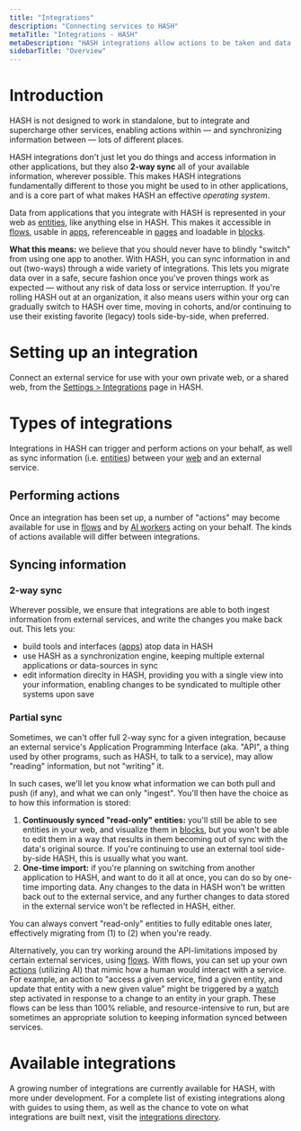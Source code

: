 ```yaml
---
title: "Integrations"
description: "Connecting services to HASH"
metaTitle: "Integrations - HASH"
metaDescription: "HASH integrations allow actions to be taken and data to be 2-way synced, in realtime, with a variety of external applications and datastores"
sidebarTitle: "Overview"
---
```


# Introduction

HASH is not designed to work in standalone, but to integrate and supercharge other services, enabling actions within — and synchronizing information between — lots of different places.

HASH integrations don't just let you do things and access information in other applications, but they also **2-way sync** all of your available information, wherever possible. This makes HASH integrations fundamentally different to those you might be used to in other applications, and is a core part of what makes HASH an effective _operating system_.

Data from applications that you integrate with HASH is represented in your web as [entities](/guide/entities), like anything else in HASH. This makes it accessible in [flows](/guide/flows), usable in [apps](/guide/apps), referenceable in [pages](/guide/pages) and loadable in [blocks](/guide/pages/blocks).

**What this means:** we believe that you should never have to blindly "switch" from using one app to another. With HASH, you can sync information in and out (two-ways) through a wide variety of integrations. This lets you migrate data over in a safe, secure fashion once you've proven things work as expected — without any risk of data loss or service interruption. If you're rolling HASH out at an organization, it also means users within your org can gradually switch to HASH over time, moving in cohorts, and/or continuing to use their existing favorite (legacy) tools side-by-side, when preferred.

# Setting up an integration

Connect an external service for use with your own private web, or a shared web, from the [Settings > Integrations](https://app.hash.ai/settings/integrations) page in HASH.

# Types of integrations

Integrations in HASH can trigger and perform actions on your behalf, as well as sync information (i.e. [entities](/guide/entities)) between your [web](/guide/webs) and an external service.

## Performing actions

Once an integration has been set up, a number of "actions" may become available for use in [flows](/guide/flows) and by [AI workers](/guide/ai/workers) acting on your behalf. The kinds of actions available will differ between integrations.

## Syncing information

### 2-way sync

Wherever possible, we ensure that integrations are able to both ingest information from external services, and write the changes you make back out. This lets you:

- build tools and interfaces ([apps](/guide/apps)) atop data in HASH
- use HASH as a synchronization engine, keeping multiple external applications or data-sources in sync
- edit information direclty in HASH, providing you with a single view into your information, enabling changes to be syndicated to multiple other systems upon save

### Partial sync<a id="#import" />

Sometimes, we can't offer full 2-way sync for a given integration, because an external service's Application Programming Interface (aka. "API", a thing used by other programs, such as HASH, to talk to a service), may allow "reading" information, but not "writing" it.

In such cases, we'll let you know what information we can both pull and push (if any), and what we can only "ingest". You'll then have the choice as to how this information is stored:

1. **Continuously synced "read-only" entities:** you'll still be able to see entities in your web, and visualize them in [blocks](/guide/pages/blocks), but you won't be able to edit them in a way that results in them becoming out of sync with the data's original source. If you're continuing to use an external tool side-by-side HASH, this is usually what you want.
1. **One-time import:** if you're planning on switching from another application to HASH, and want to do it all at once, you can do so by one-time importing data. Any changes to the data in HASH won't be written back out to the external service, and any further changes to data stored in the external service won't be reflected in HASH, either.

You can always convert "read-only" entities to fully editable ones later, effectively migrating from (1) to (2) when you're ready.

Alternatively, you can try working around the API-limitations imposed by certain external services, using [flows](/guide/flows). With flows, you can set up your own [actions](/guide/flows/actions) (utilizing AI) that mimic how a human would interact with a service. For example, an action to "access a given service, find a given entity, and update that entity with a new given value" might be triggered by a [watch](/guide/flows/triggers) step activated in response to a change to an entity in your graph. These flows can be less than 100% reliable, and resource-intensive to run, but are sometimes an appropriate solution to keeping information synced between services.

# Available integrations

A growing number of integrations are currently available for HASH, with more under development. For a complete list of existing integrations along with guides to using them, as well as the chance to vote on what integrations are built next, visit the [integrations directory](/integrations).